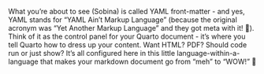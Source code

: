 What you’re about to see (Sobina) is called YAML front-matter
- and yes, YAML stands for “YAML Ain’t Markup Language” (because the original
acronym was “Yet Another Markup Language” and they got meta with it! ￿).
Think of it as the control panel for your Quarto document - it’s where you tell Quarto
how to dress up your content. Want HTML? PDF? Should code run or just show? It’s
all configured here in this little language-within-a-language that makes your markdown
document go from “meh” to “WOW!” ￿